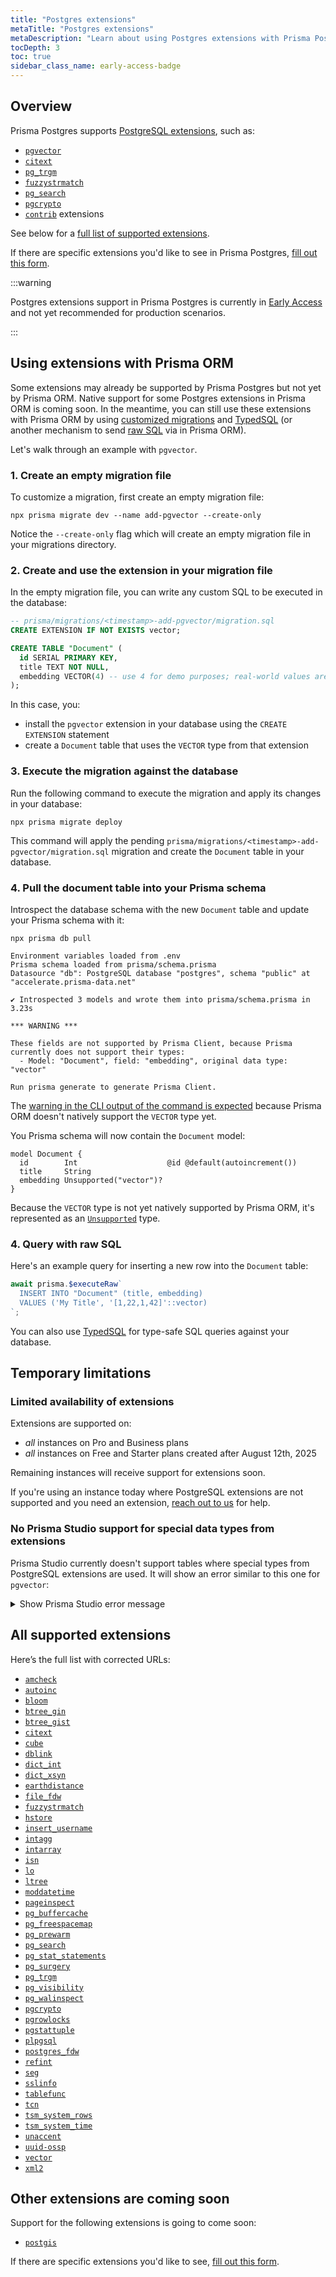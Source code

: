 ```yaml
---
title: "Postgres extensions"
metaTitle: "Postgres extensions"
metaDescription: "Learn about using Postgres extensions with Prisma Postgres"
tocDepth: 3
toc: true
sidebar_class_name: early-access-badge
---
```


## Overview

Prisma Postgres supports [PostgreSQL extensions](https://www.postgresql.org/docs/current/sql-createextension.html), such as:

- [`pgvector`](https://github.com/pgvector/pgvector)
- [`citext`](https://www.postgresql.org/docs/current/citext.html)
- [`pg_trgm`](https://www.postgresql.org/docs/current/pgtrgm.html)
- [`fuzzystrmatch`](https://www.postgresql.org/docs/current/fuzzystrmatch.html)
- [`pg_search`](https://pgxn.org/dist/pg_search)
- [`pgcrypto`](https://www.postgresql.org/docs/current/pgcrypto.html)
- [`contrib`](https://www.postgresql.org/docs/current/contrib.html) extensions

See below for a [full list of supported extensions](#all-supported-extensions).

If there are specific extensions you'd like to see in Prisma Postgres, [fill out this form](https://pris.ly/i-want-extensions).

:::warning

Postgres extensions support in Prisma Postgres is currently in [Early Access](/platform/maturity-levels#early-access) and not yet recommended for production scenarios.

:::

## Using extensions with Prisma ORM

Some extensions may already be supported by Prisma Postgres but not yet by Prisma ORM. Native support for some Postgres extensions in Prisma ORM is coming soon. In the meantime, you can still use these extensions with Prisma ORM by using [customized migrations](/orm/prisma-migrate/workflows/customizing-migrations) and [TypedSQL](/orm/prisma-client/using-raw-sql/typedsql) (or another mechanism to send [raw SQL](/orm/prisma-client/using-raw-sql) via in Prisma ORM). 

Let's walk through an example with `pgvector`.

### 1. Create an empty migration file

To customize a migration, first create an empty migration file:

```terminal
npx prisma migrate dev --name add-pgvector --create-only
```

Notice the `--create-only` flag which will create an empty migration file in your migrations directory.

### 2. Create and use the extension in your migration file

In the empty migration file, you can write any custom SQL to be executed in the database:

```sql
-- prisma/migrations/<timestamp>-add-pgvector/migration.sql
CREATE EXTENSION IF NOT EXISTS vector;

CREATE TABLE "Document" (
  id SERIAL PRIMARY KEY,
  title TEXT NOT NULL,
  embedding VECTOR(4) -- use 4 for demo purposes; real-world values are much bigger
);
```

In this case, you:
- install the `pgvector` extension in your database using the `CREATE EXTENSION` statement
- create a `Document` table that uses the `VECTOR` type from that extension

### 3. Execute the migration against the database

Run the following command to execute the migration and apply its changes in your database:

```terminal
npx prisma migrate deploy
```

This command will apply the pending `prisma/migrations/<timestamp>-add-pgvector/migration.sql` migration and create the `Document` table in your database.

### 4. Pull the document table into your Prisma schema

Introspect the database schema with the new `Document` table and update your Prisma schema with it:

<CodeWithResult expanded={true}>
<cmd>

```terminal
npx prisma db pull
```

</cmd>
<cmdResult>

```
Environment variables loaded from .env
Prisma schema loaded from prisma/schema.prisma
Datasource "db": PostgreSQL database "postgres", schema "public" at "accelerate.prisma-data.net"

✔ Introspected 3 models and wrote them into prisma/schema.prisma in 3.23s
      
*** WARNING ***

These fields are not supported by Prisma Client, because Prisma currently does not support their types:
  - Model: "Document", field: "embedding", original data type: "vector"

Run prisma generate to generate Prisma Client.
```

</cmdResult>
</CodeWithResult>

The [warning in the CLI output of the command is expected](/orm/prisma-schema/introspection#introspection-warnings-for-unsupported-features) because Prisma ORM doesn't natively support the `VECTOR` type yet.

You Prisma schema will now contain the `Document` model:

```prisma
model Document {
  id        Int                    @id @default(autoincrement())
  title     String
  embedding Unsupported("vector")?
}
```

Because the `VECTOR` type is not yet natively supported by Prisma ORM, it's represented as an [`Unsupported`](/orm/prisma-schema/data-model/models#unsupported-types) type.

### 4. Query with raw SQL

Here's an example query for inserting a new row into the `Document` table:

```ts
await prisma.$executeRaw`
  INSERT INTO "Document" (title, embedding)
  VALUES ('My Title', '[1,22,1,42]'::vector)
`;
```

You can also use [TypedSQL](/orm/prisma-client/using-raw-sql/typedsql) for type-safe SQL queries against your database.

## Temporary limitations

### Limited availability of extensions

Extensions are supported on:
- _all_ instances on Pro and Business plans
- _all_ instances on Free and Starter plans created after August 12th, 2025

Remaining instances will receive support for extensions soon.

If you're using an instance today where PostgreSQL extensions are not supported and you need an extension, [reach out to us](mailto:support@prisma.io) for help.

### No Prisma Studio support for special data types from extensions

Prisma Studio currently doesn't support tables where special types from PostgreSQL extensions are used. It will show an error similar to this one for `pgvector`:

<details>
<summary>Show Prisma Studio error message</summary>

```js
{
  "error": "KnownError { message: \"Raw query failed. Code: `N/A`. Message: `Failed to deserialize column of type 'vector'. If you're using $queryRaw and this column is explicitly marked as `Unsupported` in your Prisma schema, try casting this column to any supported Prisma type such as `String`.`\", meta: Object {\"code\": String(\"N/A\"), \"message\": String(\"Failed to deserialize column of type 'vector'. If you're using $queryRaw and this column is explicitly marked as `Unsupported` in your Prisma schema, try casting this column to any supported Prisma type such as `String`.\")}, error_code: \"P2010\" }",
  "user_facing_error": {
    "is_panic": false,
    "message": "Raw query failed. Code: `N/A`. Message: `Failed to deserialize column of type 'vector'. If you're using $queryRaw and this column is explicitly marked as `Unsupported` in your Prisma schema, try casting this column to any supported Prisma type such as `String`.`",
    "meta": {
      "code": "N/A",
      "message": "Failed to deserialize column of type 'vector'. If you're using $queryRaw and this column is explicitly marked as `Unsupported` in your Prisma schema, try casting this column to any supported Prisma type such as `String`."
    },
    "error_code": "P2010"
  }
}
```

</details>

## All supported extensions

Here’s the full list with corrected URLs:

- [`amcheck`](https://www.postgresql.org/docs/current/amcheck.html)
- [`autoinc`](https://www.postgresql.org/docs/current/contrib-spi.html)
- [`bloom`](https://www.postgresql.org/docs/current/bloom.html)
- [`btree_gin`](https://www.postgresql.org/docs/current/btree-gin.html)
- [`btree_gist`](https://www.postgresql.org/docs/current/btree-gist.html)
- [`citext`](https://www.postgresql.org/docs/current/citext.html)
- [`cube`](https://www.postgresql.org/docs/current/cube.html)
- [`dblink`](https://www.postgresql.org/docs/current/dblink.html)
- [`dict_int`](https://www.postgresql.org/docs/current/dict-int.html)
- [`dict_xsyn`](https://www.postgresql.org/docs/current/dict-xsyn.html)
- [`earthdistance`](https://www.postgresql.org/docs/current/earthdistance.html)
- [`file_fdw`](https://www.postgresql.org/docs/current/file-fdw.html)
- [`fuzzystrmatch`](https://www.postgresql.org/docs/current/fuzzystrmatch.html)
- [`hstore`](https://www.postgresql.org/docs/current/hstore.html)
- [`insert_username`](https://www.postgresql.org/docs/current/contrib-spi.html)
- [`intagg`](https://www.postgresql.org/docs/current/intagg.html)
- [`intarray`](https://www.postgresql.org/docs/current/intarray.html)
- [`isn`](https://www.postgresql.org/docs/current/isn.html)
- [`lo`](https://www.postgresql.org/docs/current/lo.html)
- [`ltree`](https://www.postgresql.org/docs/current/ltree.html)
- [`moddatetime`](https://www.postgresql.org/docs/current/contrib-spi.html)
- [`pageinspect`](https://www.postgresql.org/docs/current/pageinspect.html)
- [`pg_buffercache`](https://www.postgresql.org/docs/current/pgbuffercache.html)
- [`pg_freespacemap`](https://www.postgresql.org/docs/current/pgfreespacemap.html)
- [`pg_prewarm`](https://www.postgresql.org/docs/current/pgprewarm.html)
- [`pg_search`](https://pgxn.org/dist/pg_search/)
- [`pg_stat_statements`](https://www.postgresql.org/docs/current/pgstatstatements.html)
- [`pg_surgery`](https://www.postgresql.org/docs/current/pgsurgery.html)
- [`pg_trgm`](https://www.postgresql.org/docs/current/pgtrgm.html)
- [`pg_visibility`](https://www.postgresql.org/docs/current/pgvisibility.html)
- [`pg_walinspect`](https://www.postgresql.org/docs/current/pgwalinspect.html)
- [`pgcrypto`](https://www.postgresql.org/docs/current/pgcrypto.html)
- [`pgrowlocks`](https://www.postgresql.org/docs/current/pgrowlocks.html)
- [`pgstattuple`](https://www.postgresql.org/docs/current/pgstattuple.html)
- [`plpgsql`](https://www.postgresql.org/docs/current/plpgsql.html)
- [`postgres_fdw`](https://www.postgresql.org/docs/current/postgres-fdw.html)
- [`refint`](https://www.postgresql.org/docs/current/contrib-spi.html)
- [`seg`](https://www.postgresql.org/docs/current/seg.html)
- [`sslinfo`](https://www.postgresql.org/docs/current/sslinfo.html)
- [`tablefunc`](https://www.postgresql.org/docs/current/tablefunc.html)
- [`tcn`](https://www.postgresql.org/docs/current/tcn.html)
- [`tsm_system_rows`](https://www.postgresql.org/docs/current/tsm-system-rows.html)
- [`tsm_system_time`](https://www.postgresql.org/docs/current/tsm-system-time.html)
- [`unaccent`](https://www.postgresql.org/docs/current/unaccent.html)
- [`uuid-ossp`](https://www.postgresql.org/docs/current/uuid-ossp.html)
- [`vector`](https://github.com/pgvector/pgvector)
- [`xml2`](https://www.postgresql.org/docs/current/xml2.html)

## Other extensions are coming soon

Support for the following extensions is going to come soon:

- [`postgis`](https://postgis.net/)

If there are specific extensions you'd like to see, [fill out this form](https://pris.ly/i-want-extensions).